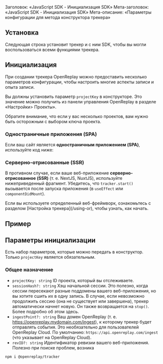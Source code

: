 Заголовок: «JavaScript SDK - Инициализация SDK»
Мета-заголовок: «JavaScript SDK - Инициализация SDK»
Мета-описание: «Параметры конфигурации для метода конструктора трекера»

## Установка

Следующая строка установит трекер и с ним SDK, чтобы вы могли воспользоваться всеми функциями трекера.

## Инициализация
При создании трекера OpenReplay можно предоставить несколько параметров конфигурации, чтобы настроить многие аспекты записи и опыта записи.

Вы должны установить параметр `projectKey` в конструкторе. Это значение можно получить из панели управления OpenReplay в разделе «Настройки> Проекты».

<Aside type="tip">
Обратите внимание, что если у вас несколько проектов, вам нужно быть осторожным с выбором ключа проекта.
</Aside>

### Одностраничные приложения (SPA)
Если ваш сайт является **одностраничным приложением (SPA)**, используйте код ниже:

### Серверно-отрисованные (SSR)
В противном случае, если ваше веб-приложение **серверно-отрисованное (SSR)** (т. е. NextJS, NuxtJS), используйте нижеприведенный фрагмент. Убедитесь, что `tracker.start()` вызывается после запуска приложения (в `useEffect` или `componentDidMount`).

<Aside type="tip">
Если вы используете определенный веб-фреймворк, ознакомьтесь с разделом [Настройка трекера](/using-or), чтобы узнать, как начать.
</Aside>

## Пример

## Параметры инициализации

Есть набор параметров, которые можно передать в конструктор. Только `projectKey` является обязательным.

### Общее назначение

- `projectKey: string` ID проекта, который вы отслеживаете.
- `sessionHash?: string` Хэш начальной сессии. Это полезно, когда сессии пересекают разные поддомены вашего веб-приложения, но вы хотите сшить их в одну запись. В случае, если невозможно продолжить сессию (она не существует или завершена), трекер автоматически начнет новую. Он также возвращается на `stop()`. Более подробно об этом здесь.
- `ingestPoint?: string` Ваш домен OpenReplay (т. е. https://openreplay.mydomain.com/ingest), к которому трекер будет отправлять события. Это необязательно для пользователей OpenReplay Cloud. По умолчанию: `https://api.openreplay.com/ingest` (что указывает на OpenReplay Cloud).
- `revID?: string` Идентификатор ревизии вашего веб-приложения. Полезно при поиске проблем, возника
```bash
npm i @openreplay/tracker
```
